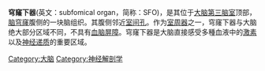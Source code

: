 '''穹窿下器'''(英文：subfomical organ，简称：SFO)，是其位于[[大脑|大脑]][[第三脑室|第三脑室]]顶部，[[脑穹窿|脑穹窿]]腹侧的一块脑组织。其腹侧邻近[[室间孔|室间孔]]。作为[[室周器|室周器]]之一，穹窿下器与大脑绝大部分区域不同，不具有[[血脑屏障|血脑屏障]]。穹窿下器是大脑直接感受多種血液中的[[激素|激素]]以及[[神经递质|神经递质]]的重要区域。

{{medical-stub}}
[[Category:大脑|Category:大脑]]
[[Category:神经解剖学|Category:神经解剖学]]
